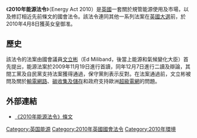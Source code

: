 《'''2010年能源法令'''》（Energy Act 2010）是[[英國|英國]]一套關於規管能源使用及市場，以及修訂相近先前條文的國會法令。該法令連同其他一系列法案在[[2010年英國大選|英國大選]]前，於2010年4月8日獲英女皇御准。

==歷史==
該法令的法案由國會議員[[文立彬|文立彬]]（Ed Miliband，後當上能源和氣候變化大臣）首先提出，能源法案於2009年11月19日進行首讀，同年12月7日進行二讀及辯論，其間工黨及自民黨支持法案獲得通過，保守黨則表示反對。在法案通過前，文立彬被問及關於[[輸電網路|輸電網路]]、[[碳收集及儲存|碳收集及儲存]]和政府支持歐洲[[超級電網|超級電網]]的問題。

==外部連結==
*[http://www.opsi.gov.uk/RevisedStatutes/Acts/ukpga/2010/cukpga_20100027_en_1 《2010年能源法令》條文]{{Wayback|url=http://www.opsi.gov.uk/RevisedStatutes/Acts/ukpga/2010/cukpga_20100027_en_1 |date=20100901192539 }}

{{law-stub}}

[[Category:英国能源|Category:英国能源]]
[[Category:2010年英國國會法令|Category:2010年英國國會法令]]
[[Category:2010年環境|Category:2010年環境]]